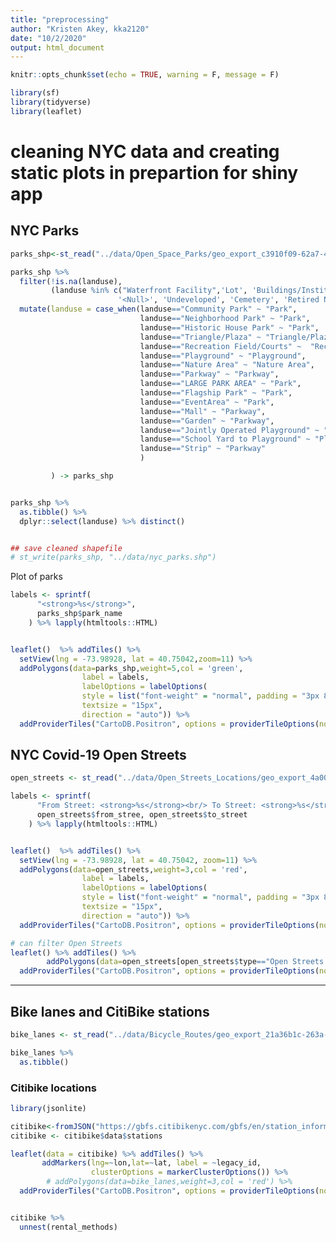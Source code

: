 ```yaml
---
title: "preprocessing"
author: "Kristen Akey, kka2120"
date: "10/2/2020"
output: html_document
---
```


```r
knitr::opts_chunk$set(echo = TRUE, warning = F, message = F)
```

```r
library(sf)
library(tidyverse)
library(leaflet)
```


# cleaning NYC data and creating static plots in prepartion for shiny app


## NYC Parks

```r
parks_shp<-st_read("../data/Open_Space_Parks/geo_export_c3910f09-62a7-48c3-b859-47e26ec50538.shp")

parks_shp %>%
  filter(!is.na(landuse),
         (landuse %in% c("Waterfront Facility",'Lot', 'Buildings/Institutions', 'Tracking Only',
                        '<Null>', 'Undeveloped', 'Cemetery', 'Retired N/A', 'Tracking')) == FALSE) %>%
  mutate(landuse = case_when(landuse=="Community Park" ~ "Park",
                             landuse=="Neighborhood Park" ~ "Park",
                             landuse=="Historic House Park" ~ "Park",
                             landuse=="Triangle/Plaza" ~ "Triangle/Plaza",
                             landuse=="Recreation Field/Courts" ~  "Recreation Field/Courts",
                             landuse=="Playground" ~ "Playground",
                             landuse=="Nature Area" ~ "Nature Area",
                             landuse=="Parkway" ~ "Parkway",
                             landuse=="LARGE PARK AREA" ~ "Park",
                             landuse=="Flagship Park" ~ "Park",
                             landuse=="EventArea" ~ "Park",
                             landuse=="Mall" ~ "Parkway",
                             landuse=="Garden" ~ "Parkway",
                             landuse=="Jointly Operated Playground" ~ "Playground",
                             landuse=="School Yard to Playground" ~ "Playground",
                             landuse=="Strip" ~ "Parkway"
                             )

         ) -> parks_shp


parks_shp %>%
  as.tibble() %>%
  dplyr::select(landuse) %>% distinct()


## save cleaned shapefile
# st_write(parks_shp, "../data/nyc_parks.shp")
```

Plot of parks
```r
labels <- sprintf(
      "<strong>%s</strong>",
      parks_shp$park_name
    ) %>% lapply(htmltools::HTML)


leaflet()  %>% addTiles() %>% 
  setView(lng = -73.98928, lat = 40.75042,zoom=11) %>% 
  addPolygons(data=parks_shp,weight=5,col = 'green',
                label = labels,
                labelOptions = labelOptions(
                style = list("font-weight" = "normal", padding = "3px 8px"),
                textsize = "15px",
                direction = "auto")) %>%
  addProviderTiles("CartoDB.Positron", options = providerTileOptions(noWrap = TRUE))
```



## NYC Covid-19 Open Streets

```r
open_streets <- st_read("../data/Open_Streets_Locations/geo_export_4a00acf9-46e6-4357-a423-8d64d874a1b7.shp")
```

```r
labels <- sprintf(
      "From Street: <strong>%s</strong><br/> To Street: <strong>%s</strong>",
      open_streets$from_stree, open_streets$to_street
    ) %>% lapply(htmltools::HTML)


leaflet()  %>% addTiles() %>% 
  setView(lng = -73.98928, lat = 40.75042, zoom=11) %>% 
  addPolygons(data=open_streets,weight=3,col = 'red',
                label = labels,
                labelOptions = labelOptions(
                style = list("font-weight" = "normal", padding = "3px 8px"),
                textsize = "15px",
                direction = "auto")) %>%
  addProviderTiles("CartoDB.Positron", options = providerTileOptions(noWrap = TRUE))
```


```r
# can filter Open Streets 
leaflet() %>% addTiles() %>%
        addPolygons(data=open_streets[open_streets$type=="Open Streets: Restaurants",],weight=3,col = 'red') %>%
  addProviderTiles("CartoDB.Positron", options = providerTileOptions(noWrap = TRUE))
```


************************************************************************

## Bike lanes and CitiBike stations

```r
bike_lanes <- st_read("../data/Bicycle_Routes/geo_export_21a36b1c-263a-41be-a2e0-091316a94ecc.shp")

bike_lanes %>%
  as.tibble()
```


### Citibike locations

```r
library(jsonlite)

citibike<-fromJSON("https://gbfs.citibikenyc.com/gbfs/en/station_information.json")
citibike <- citibike$data$stations

leaflet(data = citibike) %>% addTiles() %>%
       addMarkers(lng=~lon,lat=~lat, label = ~legacy_id,
                  clusterOptions = markerClusterOptions()) %>%
        # addPolygons(data=bike_lanes,weight=3,col = 'red') %>%
  addProviderTiles("CartoDB.Positron", options = providerTileOptions(noWrap = TRUE))


citibike %>%
  unnest(rental_methods)
```


